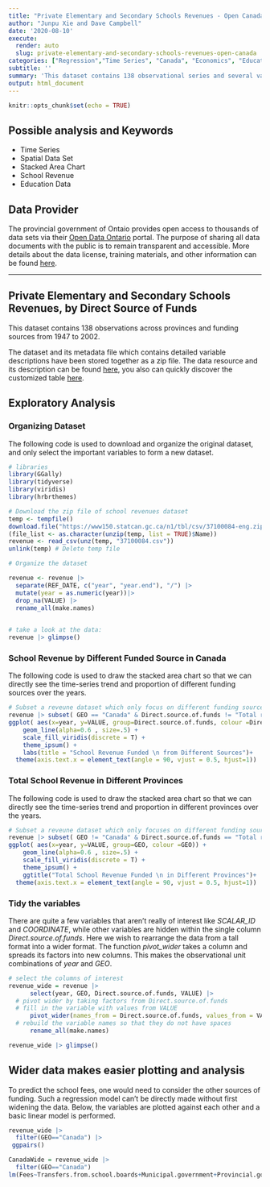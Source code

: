 ```yaml
---
title: "Private Elementary and Secondary Schools Revenues - Open Canada"
author: "Junpu Xie and Dave Campbell"
date: '2020-08-10'
execute:
  render: auto
  slug: private-elementary-and-secondary-schools-revenues-open-canada
categories: ["Regression","Time Series", "Canada", "Economics", "Education"]
subtitle: ''
summary: 'This dataset contains 138 observational series and several variables, which include the geography of Canada and the other 13 provinces, 9 direct sources of funds and total funded revenue from 1947 to 2002.'
output: html_document
---
```


```r
knitr::opts_chunk$set(echo = TRUE)
```

## Possible analysis and Keywords

- Time Series
- Spatial Data Set
- Stacked Area Chart
- School Revenue
- Education Data

## Data Provider

The provincial government of Ontaio provides open access to thousands of data sets via their [Open Data Ontario](https://data.ontario.ca/en/) portal. The purpose of sharing all data documents with the public is to remain transparent and accessible.  More details about the data license, training materials, and other information can be found [here](https://data.ontario.ca/about).

***

## Private Elementary and Secondary Schools Revenues, by Direct Source of Funds

This dataset contains 138 observations across provinces and funding sources from 1947 to 2002.

The dataset and its metadata file which contains detailed variable descriptions have been stored together as a zip file. The data resource and its description can be found [here](https://open.canada.ca/data/en/dataset/5b7fd541-5ae6-4602-a895-29210f0abd78), you also can quickly discover the customized table [here](https://www150.statcan.gc.ca/t1/tbl1/en/tv.action?pid=3710008401).


## Exploratory Analysis

### Organizing Dataset

The following code is used to download and organize the original dataset, and only select the important variables to form a new dataset.

```r

# libraries
library(GGally)
library(tidyverse)
library(viridis)
library(hrbrthemes)
```



```r

# Download the zip file of school revenues dataset
temp <- tempfile()
download.file("https://www150.statcan.gc.ca/n1/tbl/csv/37100084-eng.zip",temp)
(file_list <- as.character(unzip(temp, list = TRUE)$Name))
revenue <- read_csv(unz(temp, "37100084.csv"))
unlink(temp) # Delete temp file

# Organize the dataset

revenue <- revenue |> 
  separate(REF_DATE, c("year", "year.end"), "/") |> 
  mutate(year = as.numeric(year))|>
  drop_na(VALUE) |>
  rename_all(make.names)
  

# take a look at the data:
revenue |> glimpse()
```

### School Revenue by Different Funded Source in Canada

The following code is used to draw the stacked area chart so that we can directly see the time-series trend and proportion of different funding sources over the years.

```r

# Subset a reveune dataset which only focus on different funding source in Canada and plot the graph
revenue |> subset( GEO == "Canada" & Direct.source.of.funds != "Total revenues")|>
ggplot( aes(x=year, y=VALUE, group=Direct.source.of.funds, colour =Direct.source.of.funds)) + 
    geom_line(alpha=0.6 , size=.5) +
    scale_fill_viridis(discrete = T) +
    theme_ipsum() + 
    labs(title = "School Revenue Funded \n from Different Sources")+
  theme(axis.text.x = element_text(angle = 90, vjust = 0.5, hjust=1))

```

### Total School Revenue in Different Provinces

The following code is used to draw the stacked area chart so that we can directly see the time-series trend and proportion in different provinces over the years.

```r



# Subset a reveune dataset which only focuses on different funding source in Canada and plot the graph
revenue |> subset( GEO != "Canada" & Direct.source.of.funds == "Total revenues")|>
ggplot( aes(x=year, y=VALUE, group=GEO, colour =GEO)) + 
    geom_line(alpha=0.6 , size=.5) +
    scale_fill_viridis(discrete = T) +
    theme_ipsum() +
    ggtitle("Total School Revenue Funded \n in Different Provinces")+
  theme(axis.text.x = element_text(angle = 90, vjust = 0.5, hjust=1))


```



### Tidy the variables

There are quite a few variables that aren't really of interest like *SCALAR_ID* and *COORDINATE*, while other variables are hidden within the single column *Direct.source.of.funds*.  Here we wish to rearrange the data from a tall format into a wider format.  The function *pivot_wider* takes a column and spreads its factors into new columns.  This makes the observational unit combinations of *year* and *GEO*.  


```r
# select the columns of interest
revenue_wide = revenue |> 
      select(year, GEO, Direct.source.of.funds, VALUE) |> 
  # pivot wider by taking factors from Direct.source.of.funds
  # fill in the variable with values from VALUE
      pivot_wider(names_from = Direct.source.of.funds, values_from = VALUE) |>    
  # rebuild the variable names so that they do not have spaces
      rename_all(make.names)

revenue_wide |> glimpse()

```



## Wider data makes easier plotting and analysis

To predict the school fees, one would need to consider the other sources of funding.  Such a regression model can't be directly made without first widening the data.  Below, the variables are plotted against each other and a basic linear model is performed.



```r
revenue_wide |> 
  filter(GEO=="Canada") |> 
 ggpairs()
```


```r

CanadaWide = revenue_wide |> 
  filter(GEO=="Canada")
lm(Fees~Transfers.from.school.boards+Municipal.government+Provincial.government+Federal.government,CanadaWide)

```